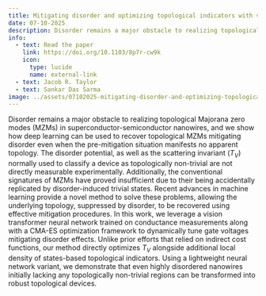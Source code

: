 ```yaml
---
title: Mitigating disorder and optimizing topological indicators with vision-transformer-based neural networks in Majorana nanowires
date: 07-10-2025
description: Disorder remains a major obstacle to realizing topological Majorana zero modes (MZMs) in superconductor-semiconductor nanowires, and we show how deep learning can be used to recover topological MZMs mitigating disorder even when the pre-mitigation situation manifests no apparent topology. The disorder potential, as well as the scattering invariant ($T_V$) normally used to classify a device as topologically non-trivial are not directly measurable experimentally. Additionally, the conventional signatures of MZMs have proved insufficient due to their being accidentally replicated by disorder-induced trivial states. Recent advances in machine learning provide a novel method to solve these problems, allowing the underlying topology, suppressed by disorder, to be recovered using effective mitigation procedures. In this work, we leverage a vision transformer neural network trained on conductance measurements along with a CMA-ES optimization framework to dynamically tune gate voltages mitigating disorder effects. Unlike prior efforts that relied on indirect cost functions, our method directly optimizes $T_V$ alongside additional local density of states-based topological indicators. Using a lightweight neural network variant, we demonstrate that even highly disordered nanowires initially lacking any topologically non-trivial regions can be transformed into robust topological devices.
info:
  - text: Read the paper
    link: https://doi.org/10.1103/8p7r-cw9k
    icon:
      type: lucide
      name: external-link
  - text: Jacob R. Taylor
  - text: Sankar Das Sarma
image: ../assets/07102025-mitigating-disorder-and-optimizing-topological-indicators-with-vision-transformer-based-neural-networks-in-majorana-nanowires.png
---
```


Disorder remains a major obstacle to realizing topological Majorana zero modes (MZMs) in superconductor-semiconductor nanowires, and we show how deep learning can be used to recover topological MZMs mitigating disorder even when the pre-mitigation situation manifests no apparent topology. The disorder potential, as well as the scattering invariant ($T_V$) normally used to classify a device as topologically non-trivial are not directly measurable experimentally. Additionally, the conventional signatures of MZMs have proved insufficient due to their being accidentally replicated by disorder-induced trivial states. Recent advances in machine learning provide a novel method to solve these problems, allowing the underlying topology, suppressed by disorder, to be recovered using effective mitigation procedures. In this work, we leverage a vision transformer neural network trained on conductance measurements along with a CMA-ES optimization framework to dynamically tune gate voltages mitigating disorder effects. Unlike prior efforts that relied on indirect cost functions, our method directly optimizes $T_V$ alongside additional local density of states-based topological indicators. Using a lightweight neural network variant, we demonstrate that even highly disordered nanowires initially lacking any topologically non-trivial regions can be transformed into robust topological devices.
